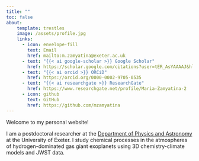 ```yaml
---
title: ""
toc: false
about:
    template: trestles
    image: /assets/profile.jpg
    links:
      - icon: envelope-fill
        text: Email
        href: mailto:m.zamyatina@exeter.ac.uk
      - text: "{{< ai google-scholar >}} Google Scholar"
        href: https://scholar.google.com/citations?user=tER_AsYAAAAJ&hl=en
      - text: "{{< ai orcid >}} ORCiD"
        href: https://orcid.org/0000-0002-9705-0535
      - text: "{{< ai researchgate >}} ResearchGate"
        href: https://www.researchgate.net/profile/Maria-Zamyatina-2
      - icon: github
        text: GitHub
        href: https://github.com/mzamyatina
---
```


Welcome to my personal website!

I am a postdoctoral researcher at the [Department of Physics and Astronomy](https://physics-astronomy.exeter.ac.uk/) at the University of Exeter.
I study chemical processes in the atmospheres of hydrogen-dominated gas giant exoplanets using 3D chemistry-climate models and JWST data.